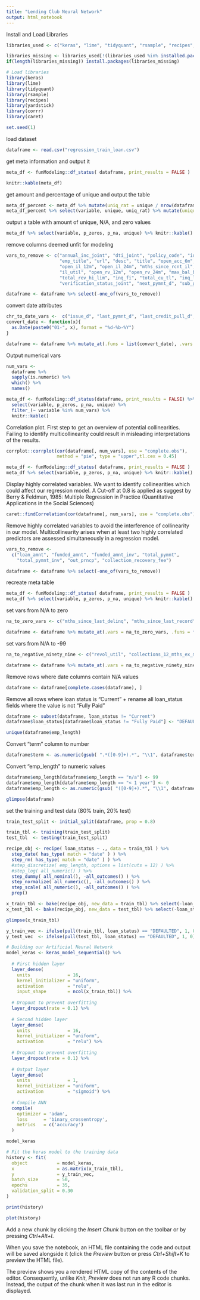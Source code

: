 ```yaml
---
title: "Lending Club Neural Network"
output: html_notebook
---
```


Install and Load Libraries

```r
libraries_used <- c("keras", "lime", "tidyquant", "rsample", "recipes", "yardstick", "corrr")

libraries_missing <- libraries_used[!(libraries_used %in% installed.packages()[,"Package"])]
if(length(libraries_missing)) install.packages(libraries_missing)

# Load libraries
library(keras)
library(lime)
library(tidyquant)
library(rsample)
library(recipes)
library(yardstick)
library(corrr)
library(caret)

set.seed(1)
```

load dataset
```r
dataframe <- read.csv("regression_train_loan.csv")
```

get meta information and output it
```r
meta_df <- funModeling::df_status( dataframe, print_results = FALSE )

knitr::kable(meta_df)
```
get amount and percentage of unique and output the table
```r
meta_df_percent <- meta_df %>% mutate(uniq_rat = unique / nrow(dataframe))
meta_df_percent %>% select(variable, unique, uniq_rat) %>% mutate(unique = unique, uniq_rat = scales::percent(uniq_rat)) %>% knitr::kable()
```

output a table with amount of unique, N/A, and zero values
```r
meta_df %>% select(variable, p_zeros, p_na, unique) %>% knitr::kable()
```

remove columns deemed unfit for modeling
```r
vars_to_remove <- c("annual_inc_joint", "dti_joint", "policy_code", "id", "member_id",
                    "emp_title", "url", "desc", "title", "open_acc_6m", "open_il_6m", 
                    "open_il_12m", "open_il_24m", "mths_since_rcnt_il", "total_bal_il", 
                    "il_util", "open_rv_12m", "open_rv_24m", "max_bal_bc", "all_util",
                    "total_rev_hi_lim", "inq_fi", "total_cu_tl", "inq_last_12m",
                    "verification_status_joint", "next_pymnt_d", "sub_grade", "X", "zip_code")

dataframe <- dataframe %>% select(-one_of(vars_to_remove))
```

convert date attributes
```r
chr_to_date_vars <-  c("issue_d", "last_pymnt_d", "last_credit_pull_d", "earliest_cr_line")
convert_date <- function(x){
  as.Date(paste0("01-", x), format = "%d-%b-%Y")
}

dataframe <- dataframe %>% mutate_at(.funs = list(convert_date), .vars = chr_to_date_vars)
```

Output numerical vars
```r
num_vars <- 
  dataframe %>% 
  sapply(is.numeric) %>% 
  which() %>% 
  names()

meta_df <- funModeling::df_status(dataframe, print_results = FALSE) %>%
  select(variable, p_zeros, p_na, unique) %>%
  filter_(~ variable %in% num_vars) %>%
  knitr::kable()

```

Correlation plot. First step to get an overview of potential collinearities. Failing to identify multicollinearity could result in misleading interpretations of the results.
```r
corrplot::corrplot(cor(dataframe[, num_vars], use = "complete.obs"), 
                   method = "pie", type = "upper",tl.cex = 0.45)
```
```r
meta_df <- funModeling::df_status( dataframe, print_results = FALSE )
meta_df %>% select(variable, p_zeros, p_na, unique) %>% knitr::kable()
```

Display highly correlated variables. We want to identify collinearities which could affect our regression model. A Cut-off at 0.8 is applied as suggest by Berry & Feldman, 1985: Multiple Regression in Practice (Quantitative Applications in the Social Sciences)

```r
caret::findCorrelation(cor(dataframe[, num_vars], use = "complete.obs"), names = TRUE, cutoff = .8)
```

Remove highly correlated variables to avoid the interference of collinearity in our model.  Multicollinearity arises when at least two highly correlated predictors are assessed simultaneously in a regression model.
```r
vars_to_remove <- 
  c("loan_amnt", "funded_amnt", "funded_amnt_inv", "total_pymnt",
    "total_pymnt_inv", "out_prncp", "collection_recovery_fee")

dataframe <- dataframe %>% select(-one_of(vars_to_remove))

```

recreate meta table
```r
meta_df <- funModeling::df_status( dataframe, print_results = FALSE )
meta_df %>% select(variable, p_zeros, p_na, unique) %>% knitr::kable()
```

set vars from N/A to zero
```r
na_to_zero_vars <- c("mths_since_last_delinq", "mths_since_last_record", "mths_since_last_major_derog")

dataframe <- dataframe %>% mutate_at(.vars = na_to_zero_vars, .funs = funs(replace(., is.na(.), 0)))
```

set vars from N/A to -99
```r
na_to_negative_ninety_nine <- c("revol_util", "collections_12_mths_ex_med", "tot_coll_amt", "tot_cur_bal")

dataframe <- dataframe %>% mutate_at(.vars = na_to_negative_ninety_nine, .funs = funs(replace(., is.na(.), -99)))
```

Remove rows where date columns contain N/A values
```r
dataframe <- dataframe[complete.cases(dataframe), ]
```

Remove all rows where loan status is "Current" + rename all loan_status fields where the value is not "Fully Paid"
```r
dataframe <- subset(dataframe, loan_status != "Current") 
dataframe$loan_status[dataframe$loan_status != "Fully Paid"] <- "DEFAULTED"

```

```r
unique(dataframe$emp_length)
```


Convert "term" column to number
```r
dataframe$term <- as.numeric(gsub( ".*([0-9]+).*", "\\1", dataframe$term ))
```

Convert "emp_length" to numeric values
```r
dataframe$emp_length[dataframe$emp_length == "n/a"] <- 99
dataframe$emp_length[dataframe$emp_length == "< 1 year"] <- 0
dataframe$emp_length <- as.numeric(gsub( "([0-9]+).*", "\\1", dataframe$emp_length ))
```

```r
glimpse(dataframe)
```

set the training and test data (80% train, 20% test)
```r
train_test_split <- initial_split(dataframe, prop = 0.8)

train_tbl <- training(train_test_split)
test_tbl  <- testing(train_test_split) 
```

```r
recipe_obj <- recipe( loan_status ~ ., data = train_tbl ) %>% 
  step_date( has_type( match = "date" ) ) %>%
  step_rm( has_type( match = "date" ) ) %>%
  #step_discretize( emp_length, options = list(cuts = 12) ) %>%
  #step_log( all_numeric() ) %>%
  step_dummy( all_nominal(), -all_outcomes() ) %>%
  step_normalize( all_numeric(), -all_outcomes() ) %>%
  step_scale( all_numeric(), -all_outcomes() ) %>%
  prep()
```


```r
x_train_tbl <- bake(recipe_obj, new_data = train_tbl) %>% select(-loan_status)
x_test_tbl <- bake(recipe_obj, new_data = test_tbl) %>% select(-loan_status)

glimpse(x_train_tbl)
```

```r
y_train_vec <- ifelse(pull(train_tbl, loan_status) == "DEFAULTED", 1, 0)
y_test_vec  <- ifelse(pull(test_tbl, loan_status) == "DEFAULTED", 1, 0)
```

```r
# Building our Artificial Neural Network
model_keras <- keras_model_sequential() %>% 
  
  # First hidden layer
  layer_dense(
    units              = 16, 
    kernel_initializer = "uniform", 
    activation         = "relu", 
    input_shape        = ncol(x_train_tbl)) %>% 
  
  # Dropout to prevent overfitting
  layer_dropout(rate = 0.1) %>%
  
  # Second hidden layer
  layer_dense(
    units              = 16, 
    kernel_initializer = "uniform", 
    activation         = "relu") %>% 
  
  # Dropout to prevent overfitting
  layer_dropout(rate = 0.1) %>%
  
  # Output layer
  layer_dense(
    units              = 1, 
    kernel_initializer = "uniform", 
    activation         = "sigmoid") %>% 
  
  # Compile ANN
  compile(
    optimizer = 'adam',
    loss      = 'binary_crossentropy',
    metrics   = c('accuracy')
  )

model_keras 
```


```r
# Fit the keras model to the training data
history <- fit(
  object           = model_keras, 
  x                = as.matrix(x_train_tbl), 
  y                = y_train_vec,
  batch_size       = 50, 
  epochs           = 35,
  validation_split = 0.30
)

print(history)
```

```r
plot(history) 
```



Add a new chunk by clicking the *Insert Chunk* button on the toolbar or by pressing *Ctrl+Alt+I*.

When you save the notebook, an HTML file containing the code and output will be saved alongside it (click the *Preview* button or press *Ctrl+Shift+K* to preview the HTML file).

The preview shows you a rendered HTML copy of the contents of the editor. Consequently, unlike *Knit*, *Preview* does not run any R code chunks. Instead, the output of the chunk when it was last run in the editor is displayed.
